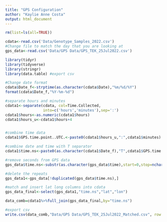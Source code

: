 ```yaml
---
title: "GPS Configuration"
author: "Kaylie Anne Costa"
output: html_document
---
```


```r

rm(list=ls(all=TRUE))

cdata<-read.csv('Data/Genotype_Samples_2022.csv')
#Change file to match the day that you are looking at
gps_data<-read.csv('Data/GPS Data/GPS_TEK_25Jul2022.csv')

library(tidyr)
library(tidyverse)
library(stringr)
library(data.table) #export csv

```


```r

#Change date format
cdata$Date_f<-strptime(as.character(cdata$Date),"%m/%d/%Y")
format(cdata$Date_f,"%Y-%m-%d")

#separate hours and minutes
cdata1<-separate(cdata, col=Time.Collected, 
                 into=c('hours','minutes'),sep=':')
cdata1$hours<-as.numeric(cdata1$hours)
cdata1$hours_u<-cdata1$hours+4


#combine time data
cdata1$GPS.time.point..UTC.<-paste0(cdata1$hours_u,":",cdata1$minutes)

#combine date and time with T separator
cdata1$time.ns<-paste0(as.character(cdata1$Date_f),"T",cdata1$GPS.time.point..UTC.)

#remove seconds from GPS data
gps_data$time.ns<-substr(as.character(gps_data$time),start=0,stop=nchar(as.character(gps_data$time))-4)

#delete the repeats
gps_data1<-gps_data[!duplicated(gps_data$time.ns),]

#match and insert lat long columns into cdata
gps_data_final<-select(gps_data1,"time.ns","lat","lon")

data_comb=cdata1%>%full_join(gps_data_final,by="time.ns")

#export csv
write.csv(data_comb,"Data/GPS Data/GPS_TEK_25Jul2022_Matched.csv", row.names = TRUE)
```

